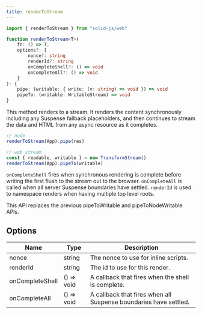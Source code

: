 ```yaml
---
title: renderToStream
---
```


```ts
import { renderToStream } from "solid-js/web"

function renderToStream<T>(
	fn: () => T,
	options?: {
		nonce?: string
		renderId?: string
		onCompleteShell?: () => void
		onCompleteAll?: () => void
	}
): {
	pipe: (writable: { write: (v: string) => void }) => void
	pipeTo: (writable: WritableStream) => void
}

```

This method renders to a stream. 
It renders the content synchronously including any Suspense fallback placeholders, and then continues to stream the data and HTML from any async resource as it completes.

```ts
// node
renderToStream(App).pipe(res)

// web stream
const { readable, writable } = new TransformStream()
renderToStream(App).pipeTo(writable)
```

`onCompleteShell` fires when synchronous rendering is complete before writing the first flush to the stream out to the browser. 
`onCompleteAll` is called when all server Suspense boundaries have settled. 
`renderId` is used to namespace renders when having multiple top level roots.

<Callout>
	This API replaces the previous pipeToWritable and pipeToNodeWritable
	APIs.
</Callout>

## Options

| Name            | Type       | Description                                                      |
| --------------- | ---------- | ---------------------------------------------------------------- |
| nonce           | string     | The nonce to use for inline scripts.                             |
| renderId        | string     | The id to use for this render.                                   |
| onCompleteShell | () => void | A callback that fires when the shell is complete.                |
| onCompleteAll   | () => void | A callback that fires when all Suspense boundaries have settled. |
